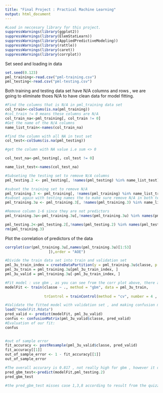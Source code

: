 ---
title: "Final Project : Practical Machine Learning"
output: html_document
---


```{r}
#Load in neccesary library for this project.
suppressWarnings(library(ggplot2))
suppressWarnings(library(ElemStatLearn))
suppressWarnings(library(AppliedPredictiveModeling))
suppressWarnings(library(rattle))
suppressWarnings(library(caret))
suppressWarnings(library(corrplot))
```

Set seed and loading in data

```{r}
set.seed(0.123)
pml_training<-read.csv("pml-training.csv")
pml_testing<-read.csv("pml-testing.csv")

```
Both training and testing data set have N/A columns and rows , we are going to eliminate thoes N/A to have clean 
data for model fitting.

```{r}
#Find the columns that is N/A in pml_training data set
col_train<-colSums(is.na(pml_training))
#col_train != 0 means these columns are N/A
col_train_na<-pml_training[, col_train != 0]
#Get the name of the N/A columns
name_list_train<-names(col_train_na)

```
```{r}
#find the column with all NA in test set
col_test<-colSums(is.na(pml_testing)) 

#get the column with NA value i.e sum <> 0 

col_test_na<-pml_testing[, col_test != 0]

name_list_test<-names(col_test_na)

#Subseting the testing set to remove N/A columns
pml_testing.2 <- pml_testing[, !names(pml_testing) %in% name_list_test]
```
```{r}
#subset the training set to remove N/A
pml_training.3 <- pml_training[, !names(pml_training) %in% name_list_train]
#subset again with testing names the to make sure remove N/A in both testing and training
pml_training.3u <- pml_training.3[, !names(pml_training.3) %in% name_list_test]

#Remove column 1-6 since they are not predictors
pml_training.3u<-pml_training.3u[,!names(pml_training.3u) %in% names(pml_training.3u)[1:6]]

pml_testing.2<-pml_testing.2[,!names(pml_testing.2) %in% names(pml_testing.2)[1:6]]
rm(pml_training.3)
```

Plot the correlation of predictors of the data
```{r}
corrplot(cor(pml_training.3u[,names(pml_training.3u)[1:53]
                    ]),order = "AOE")
```

```{r}
#Divide the train data set into train and validation set
pml_3u_train_index = createDataPartition(y = pml_training.3u$classe, p = 0.7, list = FALSE)
pml_3u_train = pml_training.3u[pml_3u_train_index, ]
pml_3u_valid = pml_training.3u[-pml_3u_train_index, ]

```

```{r,eval = FALSE}
#Fit model : use gbm , as you can see from the corr plot above, there are many correlation in the #data set, so using pca to preprocess to pick the principal components is neccessary
modelFit <- train(classe ~ ., method = "gbm", data = pml_3u_train,
                  
                  trControl = trainControl(method = "cv", number = 4 , classProbs = TRUE),preProcess = "pca")
```                  


```{r}
#Validate the fitted model with validation set , and making confusion matrix   
load("modelFit.Rdata")
pred_valid <- predict(modelFit, pml_3u_valid)
confus <- confusionMatrix(pml_3u_valid$classe, pred_valid)
#Evaluation of our fit: 
confus
                  
```

```{r}
#out of sample error 
fit_accuracy <- postResample(pml_3u_valid$classe, pred_valid)
fit_accuracy[[1]]
out_of_sample_error <- 1 - fit_accuracy[[1]]
out_of_sample_error
```

```{r}
#The overall accurary is 0.817 , not really high for gbm , however it does a decent job in #predictinng the test cases: 
pred_gbm_test<-predict(modelFit,pml_testing.2)
pred_gbm_test

#the pred_gbm_test misses case 1,3,8 according to result from the quizz.
```


